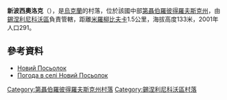 {{coord|48|11|25|N|35|40|55|E|scale:30000_region:UA|display=title}}

'''新波西奧洛克'''（{{lang-uk|Новий Посьолок}}），是[[烏克蘭|烏克蘭]]的村落，位於該國中部[[第聶伯羅彼得羅夫斯克州|第聶伯羅彼得羅夫斯克州]]，由[[錫涅利尼科沃區|錫涅利尼科沃區]]負責管轄，距離[[米羅柳比夫卡_(錫涅利尼科沃區)|米羅柳比夫卡]]1.5公里，海拔高度133米，2001年人口291。

==參考資料==
* [http://gska2.rada.gov.ua/pls/z7502/A005?rdat1=06.12.2007&rf7571=6338 Новий Посьолок]{{dead link|date=2018年3月 |bot=InternetArchiveBot |fix-attempted=yes }}
* [http://weather.in.ua/ua/dnepropetrovskaja/17298 Погода в селі Новий Посьолок] {{Wayback|url=http://weather.in.ua/ua/dnepropetrovskaja/17298 |date=20160305085742 }}

{{DEFAULTSORT:Новий Посьолок}}
[[Category:第聶伯羅彼得羅夫斯克州村落|Category:第聶伯羅彼得羅夫斯克州村落]]
[[Category:錫涅利尼科沃區村落|Category:錫涅利尼科沃區村落]]


{{Dnipropetrovsk-geo-stub}}